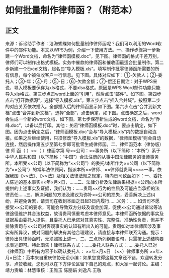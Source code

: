 # 如何批量制作律师函？（附范本）
## 正文
来源：诉讼助手作者：沧海蝴蝶如何批量制作律师函呢？我们可以利用的Word软件中的邮件功能。本文以WPS为例，介绍一下使用方法。一、操作步骤第一步新建一个Word文档，命名为“律师函模板.doc”，见下图。律师函的格式千差万别，律师们可以制作出格式模板。实务中催款的律师函和催收函最适合批量制作。第二步新建一个Excel文档，起名曰“导入模板.xls”。填写制作批零律师函所需要的所有信息，每个被催收客户一行信息。见下图。具体对应如下：①-欠款人；②-委托人；③-年；④-月；⑤-日；⑥-欠款金额；⑦-偿还日期注：对于WPS来说，导入模板要保存为xls格式，不要xlsx格式。原因是WPS Word邮件功能只能导入xls格式。第三步点击word上面的“引用”，然后点击“邮件”。如下图。第四步点击“打开数据源”，选择“导入模板.xls”。第五步点击“插入合并域”。按照第二步的对应关系依次插入。全部插入后的律师函显示如下图。第六步点击“合并到新文档”点击“合并到新文档”，选择“全部”，点击确定，如下图。点击确定之后，word会生成一个新的word文档，如下图。第七步保存新生成的word文档，命名为“乔峰.doc”，以备以后打印。其他：关闭“律师函模板.doc”时，要点击确定，如下图。因为点击确定之后，“律师函模板.doc”会与“导入模板.xls”内的数据自动连接。如果之后继续使用，只须修改“导入模板.xls”的数据，“律师函模板”则会自动连接，然后操作第五步至第七步即可批零生成律师函。二、律师函范本（律协版）律 师 函（   ）××（    ）律函字第   号××公司：××事务所（以下简称：“本所”）系于中华人民共和国（以下简称：“中国”）合法注册的从事中国法律服务的律师事务所。本所受××公司（以下简称为“××公司”）的委托/本所作为××公司（以下简称为“××公司”）的常年法律顾问，指派本所××律师、××律师就贵司××××一事，依据我国《××法》、《××法》及相关法律法规之规定，特向贵司致函如下：一、委托人陈述的基本事实××年×月×日，……二、法律分析及法律后果根据××公司向本所提供的上述事实及证据，我们认为：……贵司××行为的性质及可能应当承担的法律责任……三、解决问题的方法及建议为弥补××公司的损失，妥善解决上述纠纷，并避免诉累，请贵司在收到本函之日起3日内履行……义务：……如贵司不愿接受××公司的要求，可能会导致双方分歧及误会加深，促使××公司通过诉讼等法律途径维护其合法权益，故请贵司慎重考虑本律师意见。本律师函所依据的事实及证据系由委托人提供，且委托人已承诺对其真实性、完整性、准确性负责，但并不排除贵司与××公司对客观事实的认知有所出入的可能。贵司如对本律师函涉及事实有所异议，或对问题的解决有其他合理建议，请直接与本律师联系沟通。提示：律师出具律师函时，无须照搬上述一、二、三点所列纲要语句，只需按上述结构要求表述即可。特此函告！律师联系方式：……委托人联系方式：……委托人已对《律师函》中所有内容予以确认委托人： ××年×月×日  （××）律师事务所 ××年×月×日注：范本来自重庆律协无讼小编：如果您觉得这篇文章还不错，欢迎转发分享、点赞收藏，您也可以在下方评论区留下自己的观点，和大家一起讨论。主编：靖力责编：林慧审核：王雅玉 陈丽娟 刘逸凡 王敬